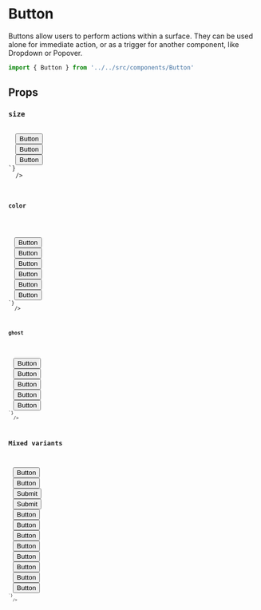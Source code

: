 # Button


Buttons allow users to perform actions within a surface. They can be used alone for immediate action, or as a trigger for another component, like Dropdown or Popover.

```jsx
import { Button } from '../../src/components/Button'
```

## Props

### `size`

<div className="p-4 border border-gray-200 dark:border-gray-900 rounded mt-6">
  <Code
    code={`<Stack>
  <Button size="sm">Button</Button>
  <Button size="base">Button</Button>
  <Button size="lg">Button</Button>
</Stack>`}
  />
</div>

### `color`

<div className="p-4 border border-gray-200 dark:border-gray-900 rounded mt-6">
  <Code
    code={`<Stack>
  <Button color="green">Button</Button>
  <Button color="pink">Button</Button>
  <Button color="blue">Button</Button>
  <Button color="orange">Button</Button>
  <Button color="pro">Button</Button>
  <Button color="red">Button</Button>
</Stack>`}
  />
</div>

### `ghost`

<div className="p-4 border border-gray-200 dark:border-gray-900 rounded mt-6">
  <Code
    code={`<Stack>
  <Button ghost>Button</Button>
  <Button color="blue" ghost>Button</Button>
  <Button color="gray" ghost>Button</Button>
  <Button color="pink" ghost>Button</Button>
  <Button color="red" ghost>Button</Button>
</Stack>`}
  />
</div>

## Mixed variants

<div className="p-4 border border-gray-200 dark:border-gray-900 rounded mt-6">
  <Code
    code={`<Stack>
  <Button size="sm" color="pink">Button</Button>
  <Button size="sm" color="orange" ghost>Button</Button>
  <Button color="green">Submit</Button>
  <Button color="blue">Submit</Button>
  <Button color="red" size="lg">Button</Button>
  <Button color="orange" size="lg" ghost>Button</Button>
  <Button color="gray" size="base">Button</Button>
  <Button color="pink" size="lg" >Button</Button>
  <Button color="red" size="sm" >Button</Button>
  <Button color="pro" size="lg">Button</Button>
  <Button color="blue" size="base" ghost>Button</Button>
  <Button color="gray" size="base" ghost>Button</Button>
</Stack>`}
  />
</div>
